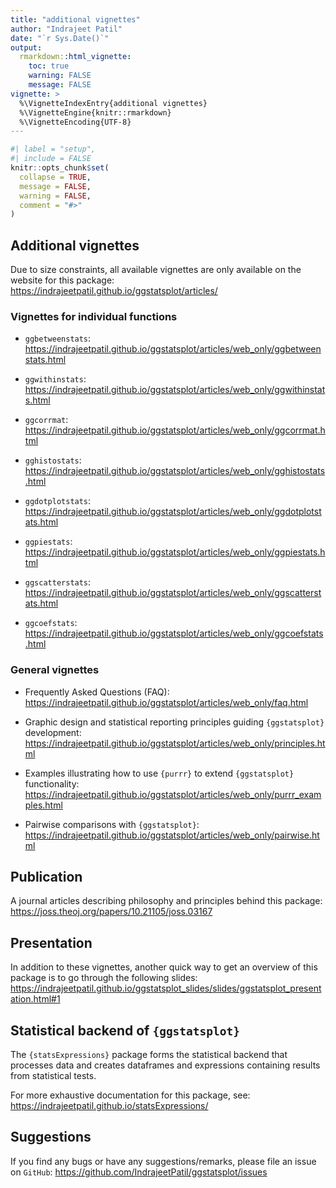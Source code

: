 ```yaml
---
title: "additional vignettes"
author: "Indrajeet Patil"
date: "`r Sys.Date()`"
output:
  rmarkdown::html_vignette:
    toc: true
    warning: FALSE
    message: FALSE
vignette: >
  %\VignetteIndexEntry{additional vignettes}
  %\VignetteEngine{knitr::rmarkdown}
  %\VignetteEncoding{UTF-8}
---
```


```r
#| label = "setup",
#| include = FALSE
knitr::opts_chunk$set(
  collapse = TRUE,
  message = FALSE,
  warning = FALSE,
  comment = "#>"
)
```

## Additional vignettes

Due to size constraints, all available vignettes are only available on the
website for this package: <br>
<https://indrajeetpatil.github.io/ggstatsplot/articles/>

### Vignettes for individual functions

  - `ggbetweenstats`:
    <https://indrajeetpatil.github.io/ggstatsplot/articles/web_only/ggbetweenstats.html>

  - `ggwithinstats`:
    <https://indrajeetpatil.github.io/ggstatsplot/articles/web_only/ggwithinstats.html>

  - `ggcorrmat`:
    <https://indrajeetpatil.github.io/ggstatsplot/articles/web_only/ggcorrmat.html>

  - `gghistostats`:
    <https://indrajeetpatil.github.io/ggstatsplot/articles/web_only/gghistostats.html>

  - `ggdotplotstats`:
    <https://indrajeetpatil.github.io/ggstatsplot/articles/web_only/ggdotplotstats.html>

  - `ggpiestats`:
    <https://indrajeetpatil.github.io/ggstatsplot/articles/web_only/ggpiestats.html>

  - `ggscatterstats`:
    <https://indrajeetpatil.github.io/ggstatsplot/articles/web_only/ggscatterstats.html>

  - `ggcoefstats`:
    <https://indrajeetpatil.github.io/ggstatsplot/articles/web_only/ggcoefstats.html>

### General vignettes

  - Frequently Asked Questions (FAQ):
  <https://indrajeetpatil.github.io/ggstatsplot/articles/web_only/faq.html>

  - Graphic design and statistical reporting principles guiding `{ggstatsplot}`
    development:
    <https://indrajeetpatil.github.io/ggstatsplot/articles/web_only/principles.html>

  - Examples illustrating how to use `{purrr}` to extend `{ggstatsplot}` functionality:
    <https://indrajeetpatil.github.io/ggstatsplot/articles/web_only/purrr_examples.html>

- Pairwise comparisons with `{ggstatsplot}`:
<https://indrajeetpatil.github.io/ggstatsplot/articles/web_only/pairwise.html>

## Publication

A journal articles describing philosophy and principles behind this package:
<https://joss.theoj.org/papers/10.21105/joss.03167>

## Presentation

In addition to these vignettes, another quick way to get an overview of this
package is to go through the following slides:
<https://indrajeetpatil.github.io/ggstatsplot_slides/slides/ggstatsplot_presentation.html#1>

## Statistical backend of `{ggstatsplot}`

The `{statsExpressions}` package forms the statistical backend that processes data
and creates dataframes and expressions containing results from statistical
tests.

For more exhaustive documentation for this package, see:
<https://indrajeetpatil.github.io/statsExpressions/>

## Suggestions

If you find any bugs or have any suggestions/remarks, please file an issue on
`GitHub`: <https://github.com/IndrajeetPatil/ggstatsplot/issues>

